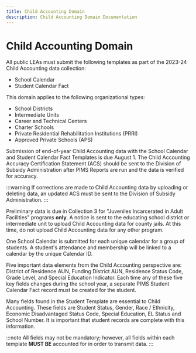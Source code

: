```yaml
---
title: Child Accounting Domain
description: Child Accounting Domain Documentation
---
```


# Child Accounting Domain

All public LEAs must submit the following templates as part of the 2023-24 Child Accounting data collection:

- School Calendar
- Student Calendar Fact

This domain applies to the following organizational types:

- School Districts
- Intermediate Units
- Career and Technical Centers
- Charter Schools
- Private Residential Rehabilitation Institutions (PRRI)
- Approved Private Schools (APS)

Submission of end-of-year Child Accounting data with the School Calendar and Student Calendar Fact Templates is due August 1. The Child Accounting Accuracy Certification Statement (ACS) should be sent to the Division of Subsidy Administration after PIMS Reports are run and the data is verified for accuracy.

:::warning
If corrections are made to Child Accounting data by uploading or deleting data, an updated ACS must be sent to the Division of Subsidy Administration.
:::

Preliminary data is due in Collection 3 for "Juveniles Incarcerated in Adult Facilities" programs **only**. A notice is sent to the educating school district or intermediate unit to upload Child Accounting data for county jails. At this time, do not upload Child Accounting data for any other program.

One School Calendar is submitted for each unique calendar for a group of students. A student's attendance and membership will be linked to a calendar by the unique Calendar ID.

Five important data elements from the Child Accounting perspective are: District of Residence AUN, Funding District AUN, Residence Status Code, Grade Level, and Special Education Indicator. Each time any of these five key fields changes during the school year, a separate PIMS Student Calendar Fact record must be created for the student.

Many fields found in the Student Template are essential to Child Accounting. These fields are Student Status, Gender, Race / Ethnicity, Economic Disadvantaged Status Code, Special Education, EL Status and School Number. It is important that student records are complete with this information.

:::note
All fields may not be mandatory; however, all fields within each template **MUST BE** accounted for in order to transmit data.
:::
